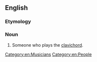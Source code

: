 ==English==

===Etymology===
{{suffix|en|clavichord|ist}}

===Noun===
{{en-noun}}

# Someone who plays the [[clavichord]].

[[Category:en:Musicians]]
[[Category:en:People]]